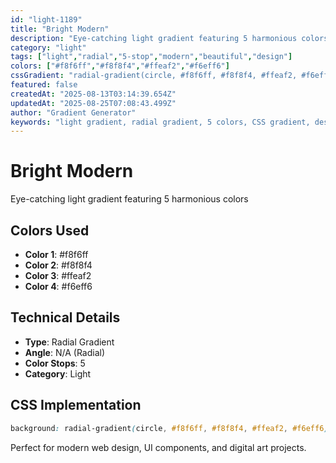 ```yaml
---
id: "light-1189"
title: "Bright Modern"
description: "Eye-catching light gradient featuring 5 harmonious colors"
category: "light"
tags: ["light","radial","5-stop","modern","beautiful","design"]
colors: ["#f8f6ff","#f8f8f4","#ffeaf2","#f6eff6"]
cssGradient: "radial-gradient(circle, #f8f6ff, #f8f8f4, #ffeaf2, #f6eff6)"
featured: false
createdAt: "2025-08-13T03:14:39.654Z"
updatedAt: "2025-08-25T07:08:43.499Z"
author: "Gradient Generator"
keywords: "light gradient, radial gradient, 5 colors, CSS gradient, design, #f8f6ff, #f8f8f4, #ffeaf2, #f6eff6"
---
```


# Bright Modern

Eye-catching light gradient featuring 5 harmonious colors

## Colors Used
- **Color 1**: #f8f6ff
- **Color 2**: #f8f8f4
- **Color 3**: #ffeaf2
- **Color 4**: #f6eff6

## Technical Details
- **Type**: Radial Gradient
- **Angle**: N/A (Radial)
- **Color Stops**: 5
- **Category**: Light

## CSS Implementation
```css
background: radial-gradient(circle, #f8f6ff, #f8f8f4, #ffeaf2, #f6eff6);
```

Perfect for modern web design, UI components, and digital art projects.

